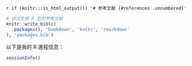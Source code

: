 `r if (knitr:::is_html_output()) '# 参考文献 {#references .unnumbered}'`

```r
# 自动生成 R 包的参考文献
knitr::write_bib(c(
  .packages(), 'bookdown', 'knitr', 'rmarkdown'
), 'packages.bib')
```


以下是我的 R 進程信息：

```r
sessionInfo()
```
